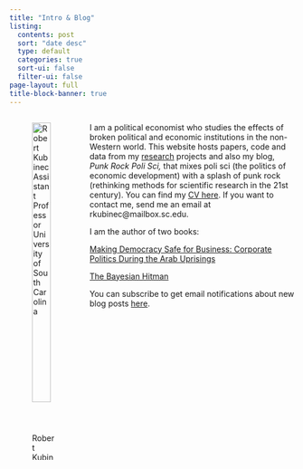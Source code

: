 ```yaml
---
title: "Intro & Blog"
listing:
  contents: post
  sort: "date desc"
  type: default
  categories: true
  sort-ui: false
  filter-ui: false
page-layout: full
title-block-banner: true
---
```


::::: columns
::: {.column width="25%"}
![Robert Kubinec<br>Assistant Professor<br>University of South Carolina](files/img/more_direct_camera_profile_cropped.jpg){width="90%"}
:::

::: {.column width="75%"}
I am a political economist who studies the effects of broken political and economic institutions in the non-Western world. This website hosts papers, code and data from my [research](research/index.qmd) projects and also my blog, *Punk Rock Poli Sci,* that mixes poli sci (the politics of economic development) with a splash of punk rock (rethinking methods for scientific research in the 21st century). You can find my [CV here](files/Robert_Kubinec_CV_full.pdf). If you want to contact me, send me an email at rkubinec\@mailbox.sc.edu.

I am the author of two books:

[Making Democracy Safe for Business: Corporate Politics During the Arab Uprisings](https://www.cambridge.org/core/books/making-democracy-safe-for-busines/B937C65E6766D9A5D8AC390EA2182B21)

[The Bayesian Hitman](https://www.amazon.com/Bayesian-Hitman-Robert-M-Kubinec/dp/B0D6M4WNRZ)

You can subscribe to get email notifications about new blog posts [here](https://docs.google.com/forms/d/e/1FAIpQLScgbBPHF1uAjhTFQ2CUxmQ75gSsLsnl-wja2Blx2ZyOxQQITg/viewform?usp=sf_link).
:::
:::::
